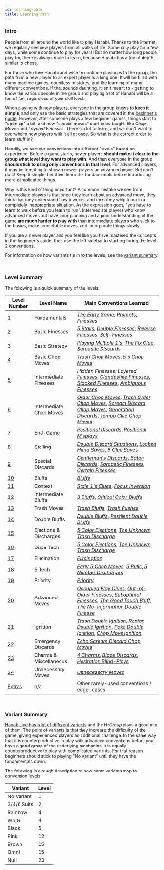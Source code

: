 ```yaml
---
id: learning-path
title: Learning Path
---
```


### Intro

People from all around the world like to play Hanabi. Thanks to the internet, we regularly see new players from all walks of life. Some only play for a few days, while some continue to play for years! But no matter how long people play for, there is always more to learn, because Hanabi has a ton of depth, similar to chess.

For those who love Hanabi and wish to continue playing with the group, the path from a new player to an expert player is a long one. It will be filled with many practice games, countless mistakes, and the learning of many different conventions. If that sounds daunting, it isn't meant to - getting to know the various people in the group and playing a lot of Hanabi will be a ton of fun, regardless of your skill level.

When playing with new players, everyone in the group knows to **keep it simple**, and only use the basic strategies that are covered in the [beginner's guide](beginner.mdx). However, after someone plays a few beginner games, things start to "open up" a bit, and new "special moves" start to be taught, like _Chop Moves_ and _Layered Finesses_. There's a lot to learn, and we don't want to overwhelm new players with it all at once. So what is the correct order to learn stuff in?

Handily, we sort our conventions into different "levels" based on experience. Before a game starts, newer players **should make it clear to the group what level they want to play with**. And then everyone in the group **should stick to using only conventions in that level**. For advanced players, it may be tempting to show a newer-players an advanced move. But don't do it! Keep it simple! Let them learn the fundamentals before introducing more complicated things.

Why is this kind of thing important? A common mistake we see from intermediate players is that once they learn about an advanced move, they think that they understand how it works, and then they whip it out in a completely inappropriate situation. As the expression goes, "you have to learn to walk before you learn to run". Intermediate players who know advanced moves but have poor planning and a poor understanding of the game **are much harder to play with** than intermediate players who stick to the basics, make predictable moves, and incorporate things slowly.

If you are a newer player and you feel like you have mastered the concepts in the beginner's guide, then use the left sidebar to start exploring the level 2 conventions.

For information on how variants tie in to the levels, see the [variant summary](#variant-summary).

<br />

### Level Summary

The following is a quick summary of the levels.

| Level Number         | Level Name              | Main Conventions Learned                                                                                                                                                                                                                                                                                                                                                                                                |
| -------------------- | ----------------------- | ----------------------------------------------------------------------------------------------------------------------------------------------------------------------------------------------------------------------------------------------------------------------------------------------------------------------------------------------------------------------------------------------------------------------- |
| [1](level-1.mdx)     | Fundamentals            | _[The Early Game](level-1.mdx#the-early-game)_, _[Prompts](level-1.mdx#the-prompt)_, _[Finesses](level-1.mdx#the-finesse)_                                                                                                                                                                                                                                                                                              |
| [2](level-2.mdx)     | Basic Finesses          | _[5 Stalls](level-2.mdx#the-5-stall-cluing-off-chop-5s)_, _[Double Finesses](level-2.mdx#the-double-finesse--triple-finesse--quadruple-finesse)_, _[Reverse Finesses](level-2.mdx#the-reverse-finesse)_, _[Self-Finesses](level-2.mdx#the-self-finesse)_                                                                                                                                                                |
| [3](level-3.mdx)     | Basic Strategy          | _[Playing Multiple 1's](level-3.mdx#playing-multiple-1s)_, _[The Fix Clue](level-3.mdx#the-fix-clue)_, _[Sarcastic Discards](level-3.mdx#the-sarcastic-discard)_                                                                                                                                                                                                                                                        |
| [4](level-4.mdx)     | Basic Chop Moves        | _[Trash Chop Moves](level-4.mdx#the-trash-chop-move)_, _[5's Chop Moves](level-4.mdx#the-5s-chop-move-5cm)_                                                                                                                                                                                                                                                                                                             |
| [5](level-5.mdx)     | Intermediate Finesses   | _[Hidden Finesses](level-5.mdx#the-hidden-finesse)_, _[Layered Finesses](level-5.mdx#the-layered-finesse)_, _[Clandestine Finesses](level-5.mdx#the-clandestine-finesse)_, _[Stacked Finesses](level-5.mdx#the-stacked-finesse)_, _[Ambiguous Finesses](level-5.mdx#the-ambiguous-finesse)_                                                                                                                             |
| [6](level-6.mdx)     | Intermediate Chop Moves | _[Order Chop Moves](level-6.mdx#the-order-chop-move-ocm)_, _[Trash Order Chop Moves](level-6.mdx#the-trash-order-chop-move-tocm)_, _[Scream Discard Chop Moves](level-6.mdx#the-scream-discard-chop-move-sdcm)_, _[Generation Discards](level-6.mdx#the-generation-discard)_, _[Tempo Clue Chop Moves](level-6.mdx#the-tempo-clue-chop-move-tccm)_                                                                      |
| [7](level-7.mdx)     | End-Game                | _[Positional Discards](level-7.mdx#the-positional-discard-indicating-a-play-with-a-discard)_, _[Positional Misplays](level-7.mdx#the-positional-misplay-indicating-a-play-with-a-misplay)_                                                                                                                                                                                                                              |
| [8](level-8.mdx)     | Stalling                | _[Double Discard Situations](level-8.mdx#double-discard-situations--double-discard-avoidance-dda-severity-2-stalling)_, _[Locked Hand Saves](level-8.mdx#the-locked-hand-save-lhs)_, _[8 Clue Saves](level-8.mdx#the-8-clue-save-8cs)_                                                                                                                                                                                  |
| [9](level-9.mdx)     | Special Discards        | _[Gentleman's Discards](level-9.mdx#the-gentlemans-discard)_, _[Baton Discards](level-9.mdx#the-baton-discard)_, _[Sarcastic Finesses](level-9.mdx#the-sarcastic-finesse)_, _[Certain Finesses](level-9.mdx#the-certain-finesse--the-certain-discard)_                                                                                                                                                                  |
| [10](level-10.mdx)   | Bluffs                  | _[Bluffs](level-10.mdx#the-bluff)_                                                                                                                                                                                                                                                                                                                                                                                      |
| [11](level-11.mdx)   | Context                 | _[Stale 1's Clues](level-11.mdx#the-stale-1s-clue)_, _[Focus Inversion](level-11.mdx#focus-inversion)_                                                                                                                                                                                                                                                                                                                  |
| [12](level-12.mdx)   | Intermediate Bluffs     | _[3 Bluffs](level-12.mdx#the-3-bluff)_, _[Critical Color Bluffs](level-12.mdx#the-critical-color-bluff)_                                                                                                                                                                                                                                                                                                                |
| [13](level-13.mdx)   | Trash Moves             | _[Trash Bluffs](level-13.mdx#the-trash-bluff)_, _[Trash Pushes](level-13.mdx#the-trash-push)_                                                                                                                                                                                                                                                                                                                           |
| [14](level-14.mdx)   | Double Bluffs           | _[Double Bluffs](level-14.mdx#the-double-bluff)_, _[Pestilent Double Bluffs](level-14.mdx#the-pestilent-double-bluff-pdb)_                                                                                                                                                                                                                                                                                              |
| [15](level-15.mdx)   | Ejections & Discharges  | _[5 Color Ejections](level-15.mdx#the-5-color-ejection-5ce)_, _[The Unknown Trash Discharge](level-15.mdx#the-unknown-trash-discharge-1-for-1-form-utd)_                                                                                                                                                                                                                                                                |
| [16](level-16.mdx)   | Dupe Tech  | _[5 Color Ejections](level-15.mdx#the-5-color-ejection-5ce)_, _[The Unknown Trash Discharge](level-15.mdx#the-unknown-trash-discharge-1-for-1-form-utd)_                                                                                                                                                                                                                                                                                                                           |
| [17](level-17.mdx)   | Elimination             | _[Elimination](level-17.mdx#elimination--elimination-notes)_                                                                                                                                                                                                                                                                                                                                                            |
| [18](level-18.mdx)   | 5 Tech                  | _[Early 5 Chop Moves](level-18.mdx#the-early-5s-chop-move)_, _[5 Pulls](level-18.mdx#the-5-pull)_, _[5 Number Discharges](level-18.mdx#5-number-discharge-5nd)_                                                                                                                                                                                                                                                         |
| [19](level-19.mdx)   | Priority                | _[Priority](level-19.mdx#the-priority-prompt--the-priority-finesse)_                                                                                                                                                                                                                                                                                                                                                    |
| [20](level-20.mdx)   | Advanced Moves          | _[Occupied Play Clues](level-20.mdx#the-occupied-play-clue--the-occupied-finesse-opc)_, _[Out-of-Order Finesses](level-20.mdx#the-out-of-order-finesse)_, _[Suboptimal Finesses](level-20.mdx#the-suboptimal-prompt--the-suboptimal-finesse--the-suboptimal-bluff)_, _[The Good Touch Bluff](level-20.mdx#the-good-touch-bluff)_, _[The No-Information Double Finesse](level-20.mdx#the-no-information-double-finesse)_ |
| [21](level-21.mdx)   | Ignition                | _[Trash Double Ignition](level-21.mdx#the-trash-double-ignition)_, _[Replay Double Ignition](level-21.mdx#the-replay-double-ignition)_, _[Poke Double Ignition](level-21.mdx#the-poke-double-ignition)_, _[Chop Move Ignition](level-21.mdx#the-chop-move-ignition)_                                                                                                                                                    |
| [22](level-22.mdx)   | Emergency Discards      | _[Echo Scream Discard Chop Moves](level-22.mdx#the-echo-scream-discard-chop-move)_                                                                                                                                                                                                                                                                                                                                      |
| [23](level-23.mdx)   | Charms & Miscellaneous  | _[4 Charms](level-23.mdx#the-4-charm)_, _[Blaze Discards](level-23.mdx#the-blaze-discard)_, _[Hesitation Blind-Plays](level-23.mdx#the-hesitation-blind-play)_                                                                                                                                                                                                                                                          |
| [24](level-24.mdx)   | Unnecessary Moves       | _[Unnecessary Moves](level-24.mdx#unnecessary-moves)_                                                                                                                                                                                                                                                                                                                                                                   |
| [Extras](extras.mdx) | n/a                     | Other rarely-used conventions / edge-cases                                                                                                                                                                                                                                                                                                                                                                              |

<br />

### Variant Summary

[Hanab Live has a lot of different variants](https://github.com/Hanabi-Live/hanabi-live/blob/main/docs/VARIANTS.md) and the _H-Group_ plays a good mix of them. The point of variants is that they increase the difficulty of the game, giving experienced players an additional challenge. In the same way that it is counterproductive to play with advanced conventions before you have a good grasp of the underlying mechanics, it is equally counterproductive to play with complicated variants. For that reason, beginners should stick to playing "No Variant" until they have the fundamentals down.

The following is a rough description of how some variants map to convention levels.

| Variant     | Level |
| ----------- | ----- |
| No Variant  | 1     |
| 3/4/6 Suits | 2     |
| Rainbow     | 4     |
| White       | 4     |
| Black       | 5     |
| Pink        | 12    |
| Brown       | 15    |
| Omni        | 15    |
| Null        | 23    |
